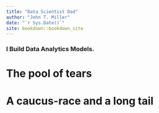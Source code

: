```yaml
--- 
title: "Data Scientist Dad"
author: "John T. Miller"
date: "`r Sys.Date()`"
site: bookdown::bookdown_site
---
```


### I Build Data Analytics Models.


<!--chapter:end:index.Rmd-->

# The pool of tears


<!--chapter:end:02-tears.Rmd-->

# A caucus-race and a long tail

<!--chapter:end:03-race.Rmd-->

